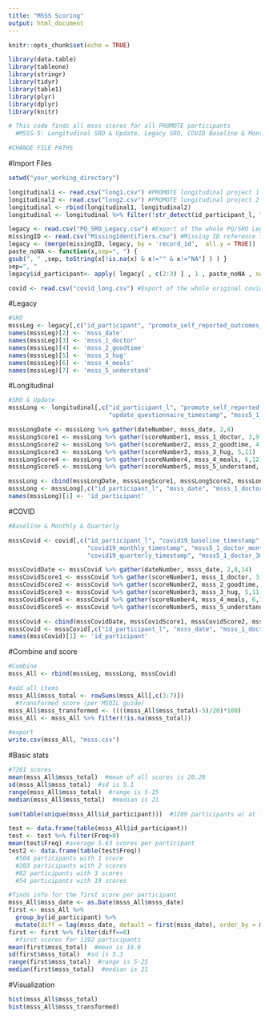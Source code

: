 ```yaml
---
title: "MSSS Scoring"
output: html_document
---
```


```r
knitr::opts_chunk$set(echo = TRUE)
```
```r
library(data.table)
library(tableone)
library(stringr)
library(tidyr)
library(table1)
library(plyr)
library(dplyr)
library(knitr)

# This code finds all msss scores for all PROMOTE participants
  #MSSS-5: Longitudinal SRO & Update, Legacy SRO, COVID Baseline & Monthly & Quarterly

#CHANGE FILE PATHS

```

#Import Files
```r
setwd("your_working_directory")

longitudinal1 <- read.csv("long1.csv") #PROMOTE longitudinal project 1
longitudinal2 <- read.csv("long2.csv") #PROMOTE longitudinal project 2
longitudinal <- rbind(longitudinal1, longitudinal2)
longitudinal <- longitudinal %>% filter(!str_detect(id_participant_l, "_x"))

legacy <- read.csv("PQ_SRO_Legacy.csv") #Export of the whole PQ/SRO Legacy project
missingID <- read.csv("MissingIdentifiers.csv") #Missing ID reference file
legacy <- (merge(missingID, legacy, by = 'record_id',  all.y = TRUE))
paste_noNA <- function(x,sep=", ") {
gsub(", " ,sep, toString(x[!is.na(x) & x!="" & x!="NA"] ) ) }
sep=", "
legacy$id_participant<- apply( legacy[ , c(2:3) ] , 1 , paste_noNA , sep=sep)

covid <- read.csv("covid_long.csv") #Export of the whole original covid project

```

#Legacy
```r
#SRO
msssLeg <- legacy[,c("id_participant", "promote_self_reported_outcomes_timestamp", "msss5_1_doctor", "msss5_2_goodtime", "msss5_3_hug", "msss5_4_meals", "msss5_5_understand")]
names(msssLeg)[2] <- 'msss_date'
names(msssLeg)[3] <- 'msss_1_doctor'
names(msssLeg)[4] <- 'msss_2_goodtime'
names(msssLeg)[5] <- 'msss_3_hug'
names(msssLeg)[6] <- 'msss_4_meals'
names(msssLeg)[7] <- 'msss_5_understand'

```

#Longitudinal
```r
#SRO & Update
msssLong <- longitudinal[,c("id_participant_l", "promote_self_reported_outcomes_timestamp", "msss5_1_doctor", "msss5_2_goodtime", "msss5_3_hug", "msss5_4_meals", "msss5_5_understand",
                            "update_questionnaire_timestamp", "msss5_1_doctor_f22496", "msss5_2_goodtime_06c606", "msss5_3_hug_6086c5", "msss5_4_meals_720ba4", "msss5_5_understand_86cd2c")]

msssLongDate <- msssLong %>% gather(dateNumber, msss_date, 2,8)
msssLongScore1 <- msssLong %>% gather(scoreNumber1, msss_1_doctor, 3,9)
msssLongScore2 <- msssLong %>% gather(scoreNumber2, msss_2_goodtime, 4,10)
msssLongScore3 <- msssLong %>% gather(scoreNumber3, msss_3_hug, 5,11)
msssLongScore4 <- msssLong %>% gather(scoreNumber4, msss_4_meals, 6,12)
msssLongScore5 <- msssLong %>% gather(scoreNumber5, msss_5_understand, 7,13)

msssLong <- cbind(msssLongDate, msssLongScore1, msssLongScore2, msssLongScore3, msssLongScore4, msssLongScore5)
msssLong <- msssLong[,c("id_participant_l", "msss_date", "msss_1_doctor", "msss_2_goodtime", "msss_3_hug", "msss_4_meals", "msss_5_understand")]
names(msssLong)[1] <- 'id_participant'

```

#COVID
```r
#Baseline & Monthly & Quarterly

msssCovid <- covid[,c("id_participant_l", "covid19_baseline_timestamp", "msss5_1_doctor_baseline", "msss5_2_goodtime_baseline", "msss5_3_hug_baseline", "msss5_4_meals_baseline", "msss5_5_understand_baseline",
                      "covid19_monthly_timestamp", "msss5_1_doctor_monthly", "msss5_2_goodtime_monthly", "msss5_3_hug_monthly", "msss5_4_meals_monthly", "msss5_5_understand_monthly",
                      "covid19_quarterly_timestamp", "msss5_1_doctor_3m", "msss5_2_goodtime_3m", "msss5_3_hug_3m", "msss5_4_meals_3m", "msss5_5_understand_3m")]

msssCovidDate <- msssCovid %>% gather(dateNumber, msss_date, 2,8,14)
msssCovidScore1 <- msssCovid %>% gather(scoreNumber1, msss_1_doctor, 3,9,15)
msssCovidScore2 <- msssCovid %>% gather(scoreNumber2, msss_2_goodtime, 4,10,16)
msssCovidScore3 <- msssCovid %>% gather(scoreNumber3, msss_3_hug, 5,11,17)
msssCovidScore4 <- msssCovid %>% gather(scoreNumber4, msss_4_meals, 6,12,18)
msssCovidScore5 <- msssCovid %>% gather(scoreNumber5, msss_5_understand, 7,13,19)

msssCovid <- cbind(msssCovidDate, msssCovidScore1, msssCovidScore2, msssCovidScore3, msssCovidScore4, msssCovidScore5)
msssCovid <- msssCovid[,c("id_participant_l", "msss_date", "msss_1_doctor", "msss_2_goodtime", "msss_3_hug", "msss_4_meals", "msss_5_understand")]
names(msssCovid)[1] <- 'id_participant'


```

#Combine and score
```r
#Combine
msss_All <- rbind(msssLeg, msssLong, msssCovid)

#add all items
msss_All$msss_total <- rowSums(msss_All[,c(3:7)])
  #transformed score (per MSQIL guide)
msss_All$msss_transformed <- ((((msss_All$msss_total)-5)/20)*100)
msss_All <- msss_All %>% filter(!is.na(msss_total))

#export
write.csv(msss_All, "msss.csv")

```

#Basic stats
```r
#7261 scores
mean(msss_All$msss_total)  #mean of all scores is 20.28
sd(msss_All$msss_total)  #sd is 5.1
range(msss_All$msss_total)  #range is 5-25
median(msss_All$msss_total)  #median is 21

sum(table(unique(msss_All$id_participant)))  #1289 participants w/ at least 1 score

test <- data.frame(table(msss_All$id_participant))
test <- test %>% filter(Freq>0)
mean(test$Freq) #average 5.63 scores per participant
test2 <- data.frame(table(test$Freq))
  #504 participants with 1 score
  #203 participants with 2 scores
  #82 participants with 3 scores
  #54 participants with 19 scores

#finds info for the first score per participant
msss_All$msss_date <- as.Date(msss_All$msss_date)
first <- msss_All %>%
  group_by(id_participant) %>%
  mutate(diff = lag(msss_date, default = first(msss_date), order_by = msss_date) - msss_date)
first <- first %>% filter(diff==0)
  #first scores for 1192 participants
mean(first$msss_total)  #mean is 19.6
sd(first$msss_total)  #sd is 5.3
range(first$msss_total)  #range is 5-25
median(first$msss_total)  #median is 21

```

#Visualization
```r
hist(msss_All$msss_total)
hist(msss_All$msss_transformed)

```






